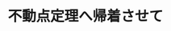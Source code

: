 ﻿---
title: "不動点定理へ帰着させて"
category: "情報理工学院"
vol: 17
interviewee: "高橋 渉 "
url: ""
tags: []
pdf: "17-5.pdf"
career: ""
pdfurl: "17-5/17-5.pdf"
preface: ""
---
